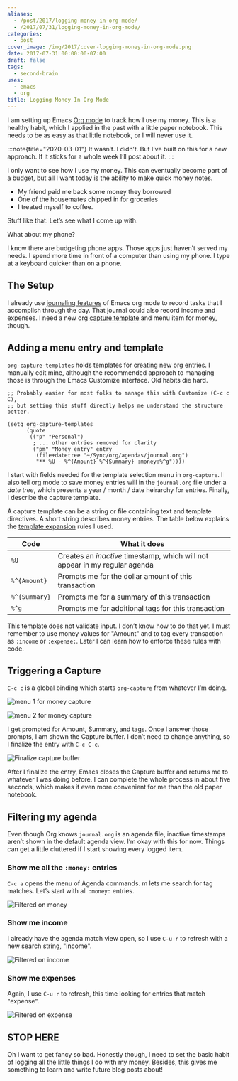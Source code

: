 ```yaml
---
aliases:
  - /post/2017/logging-money-in-org-mode/
  - /2017/07/31/logging-money-in-org-mode/
categories:
  - post
cover_image: /img/2017/cover-logging-money-in-org-mode.png
date: 2017-07-31 00:00:00-07:00
draft: false
tags:
  - second-brain
uses:
  - emacs
  - org
title: Logging Money In Org Mode
---
```


[Org mode]: https://orgmode.org

I am setting up Emacs [Org mode][] to track how I use my money. This is a
healthy habit, which I applied in the past with a little paper notebook. This
needs to be as easy as that little notebook, or I will never use it.

:::note{title="2020-03-01"}
It wasn’t. I didn’t. But I’ve built on this for a new approach. If it sticks
for a whole week I’ll post about it.
:::

I only want to see how I use my money. This can eventually become part of a
budget, but all I want today is the ability to make quick money notes.

* My friend paid me back some money they borrowed
* One of the housemates chipped in for groceries
* I treated myself to coffee.

Stuff like that. Let’s see what I come up with.

What about my phone?

I know there are budgeting phone apps. Those apps just haven’t served my needs.
I spend more time in front of a computer than using my phone. I type at a
keyboard quicker than on a phone.

## The Setup

[journaling features]: http://www.howardism.org/Technical/Emacs/journaling-org.html
[capture template]: http://orgmode.org/manual/Capture-templates.html#Capture-templates

I already use [journaling features][] of Emacs org mode to record tasks that I
accomplish through the day. That journal could also record income and expenses.
I need a new org [capture template][] and menu item for money, though.

## Adding a menu entry and template

`org-capture-templates` holds templates for creating new org entries. I manually
edit mine, although the recommended approach to managing those is through the
Emacs Customize interface. Old habits die hard.

```elisp
;; Probably easier for most folks to manage this with Customize (C-c c C),
;; but setting this stuff directly helps me understand the structure better.

(setq org-capture-templates
      (quote
       (("p" "Personal")
        ; ... other entries removed for clarity
        ("pm" "Money entry" entry
         (file+datetree "~/Sync/org/agendas/journal.org")
         "** %U - %^{Amount} %^{Summary} :money:%^g"))))
```

I start with fields needed for the template selection menu in `org-capture`. I
also tell org mode to save money entries will in the `journal.org` file under a
*date tree*, which presents a year / month / date heirarchy for entries.
Finally, I describe the capture template.

[template expansion]: http://orgmode.org/manual/Template-expansion.html#Template-expansion

A capture template can be a string or file containing text and template
directives. A short string describes money entries. The table below explains the
[template expansion][] rules I used.

| Code          | What it does
| ------------- | ------------
| `%U`          | Creates an _inactive_ timestamp, which will not appear in my regular agenda
| `%^{Amount}`  | Prompts me for the dollar amount of this transaction
| `%^{Summary}` | Prompts me for a summary of this transaction
| `%^g`         | Prompts me for additional tags for this transaction

This template does not validate input. I don’t know how to do that yet. I must
remember to use money values for "Amount" and to tag every transaction as
`:income` or `:expense:`. Later I can learn how to enforce these rules with
code.

## Triggering a Capture

`C-c c` is a global binding which starts `org-capture` from whatever I’m doing.

![menu 1 for money capture](@img/2017/org-capture-menu-1.png "`C-c c` to enter org capture menu")

![menu 2 for money capture](@img/2017/org-capture-menu-2.png "`p` then `m` for a Personal Money entry")

I get prompted for Amount, Summary, and tags. Once I answer those prompts, I am
shown the Capture buffer. I don’t need to change anything, so I finalize the
entry with `C-c C-c`.

![Finalize capture buffer](@img/2017/org-money-capture-buffer.png "`C-c C-c` to finalize")

After I finalize the entry, Emacs closes the Capture buffer and returns me to
whatever I was doing before. I can complete the whole process in about five
seconds, which makes it even more convenient for me than the old paper notebook.

## Filtering my agenda

Even though Org knows `journal.org` is an agenda file, inactive timestamps
aren’t shown in the default agenda view. I’m okay with this for now. Things can
get a little cluttered if I start showing every logged item.

### Show me all the `:money:` entries

`C-c a` opens the menu of Agenda commands. m lets me search for tag matches.
Let’s start with all `:money:` entries.

![Filtered on money](@img/2017/agenda-filter-money.png "`C-c a m money` to filter on the `:money` tag")

### Show me income

I already have the agenda match view open, so I use `C-u r` to refresh with a
new search string, "income".

![Filtered on income](@img/2017/agenda-filter-income.png "`C-u r income` to filter on the `:income:` tag")

### Show me expenses

Again, I use `C-u r` to refresh, this time looking for entries that match
"expense".

![Filtered on expense](@img/2017/agenda-filter-expense.png "`C-u r expense` to filter on the `:expense:` tag")

## STOP HERE

Oh I want to get fancy so bad. Honestly though, I need to set the basic habit of
logging all the little things I do with my money. Besides, this gives me
something to learn and write future blog posts about!
